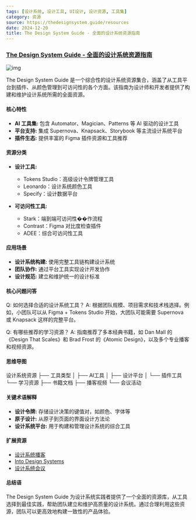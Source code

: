 ```yaml
---
tags: [设计系统, 设计工具, UI设计, 设计资源, 工具集]
category: 资源
source: https://thedesignsystem.guide/resources
date: 2024-12-20
title: The Design System Guide - 全面的设计系统资源指南
---
```


### [The Design System Guide - 全面的设计系统资源指南](https://thedesignsystem.guide/resources)

![img](https://img.mengpeng.tech/i/2024/12/20/67650b0d74a3d.webp)

The Design System Guide 是一个综合性的设计系统资源集合，涵盖了从工具平台到插件、从颜色管理到可访问性的各个方面。该指南为设计师和开发者提供了构建和维护设计系统所需的全面资源。

#### 核心特性

- **AI 工具集:** 包含 Automator、Magician、Patterns 等 AI 驱动的设计工具
- **平台支持:** 集成 Supernova、Knapsack、Storybook 等主流设计系统平台
- **插件生态:** 提供丰富的 Figma 插件资源和工具推荐

#### 资源分类

- **设计工具:** 
  - Tokens Studio：高级设计令牌管理工具
  - Leonardo：设计系统颜色工具
  - Specify：设计数据平台
  
- **可访问性工具:**
  - Stark：端到端可访问性��作流程
  - Contrast：Figma 对比度检查插件
  - ADEE：综合可访问性工具

#### 应用场景

- **设计系统构建:** 使用完整工具链构建设计系统
- **团队协作:** 通过平台工具实现设计开发协作
- **设计规范:** 建立和维护统一的设计标准

#### 核心问题问答

Q: 如何选择合适的设计系统工具？
A: 根据团队规模、项目需求和技术栈选择。例如，小团队可以从 Figma + Tokens Studio 开始，大团队可能需要 Supernova 或 Knapsack 这样的完整平台。

Q: 有哪些推荐的学习资源？
A: 指南推荐了多本经典书籍，如 Dan Mall 的《Design That Scales》和 Brad Frost 的《Atomic Design》，以及多个专业播客和视频资源。

#### 思维导图
设计系统资源
├── 工具类型
│   ├── AI工具
│   ├── 设计平台
│   └── 插件工具
└── 学习资源
    ├── 书籍文档
    ├── 播客视频
    └── 会议活动

#### 关键术语解释

- **设计令牌:** 存储设计决策的键值对，如颜色、字体等
- **原子设计:** 从原子到页面的界面设计方法论
- **设计系统平台:** 用于构建和管理设计系统的综合工具

#### 扩展资源

- [设计系统播客](https://www.designsystemspodcast.com/)
- [Into Design Systems](https://intodesignsystems.com/)
- [设计系统会议](https://designsystemsconference.com/)

#### 总结语

The Design System Guide 为设计系统实践者提供了一个全面的资源库，从工具选择到最佳实践，帮助团队建立和维护高质量的设计系统。通过合理利用这些资源，团队可以更高效地构建一致性的产品体验。 